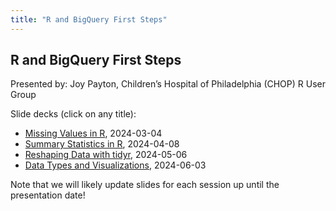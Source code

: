 ```yaml
---
title: "R and BigQuery First Steps"
---
```


## R and BigQuery First Steps

Presented by: Joy Payton, Children's Hospital of Philadelphia (CHOP) R User Group

Slide decks (click on any title):

* [Missing Values in R](https://rosemhartman.quarto.pub/r102/quarto_slides/missing_values_in_r.html#/title-slide), 2024-03-04
* [Summary Statistics in R](https://rosemhartman.quarto.pub/r102/quarto_slides/summary_stats_in_r.html#/title-slide), 2024-04-08 
* [Reshaping Data with tidyr](https://rosemhartman.quarto.pub/r102/quarto_slides/reshaping_data_with_tidyr.html#/title-slide), 2024-05-06
* [Data Types and Visualizations](https://rosemhartman.quarto.pub/r102/quarto_slides/data_types_and_viz.html#/title-slide), 2024-06-03

Note that we will likely update slides for each session up until the presentation date! 
